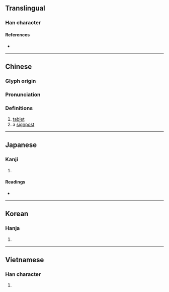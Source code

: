 {{character info}}
==Translingual==

===Han character===
{{Han char|rn=75|rad=木|as=09|sn=13|four=46927|canj=DAPV|ids=⿰木曷}}

====References====
* {{Han ref|kx=0541.040|dkj=15169|dj=0928.130|hdz=21249.060|uh=696C|ud=26988|bh=DDDA|bd=56794}}

----

==Chinese==
{{zh-forms}}

===Glyph origin===
{{Han etym}}

===Pronunciation===
{{zh-pron
|m=jié
|c=kit3
|mc=y
|oc=y
|ma=
|cat=n
}}

===Definitions===
{{zh-hanzi}}

# [[tablet]]
# a [[signpost]]

----

==Japanese==

===Kanji===
{{ja-kanji|grade=|rs=木09}}

# {{rfdef|ja|sort=木09}}

====Readings====
* {{ja-readings|on=[[けつ]] (ketsu), [[げち]] (gechi)|kun=[[たてふだ]] (tatefuda)}}

----

==Korean==

===Hanja===
{{ko-hanja|hangeul=갈|eumhun=|rv=gal|mr=kal|y=kal}}

# {{rfdef|ko|sort=木09}}

----

==Vietnamese==

===Han character===
{{vi-hantu|[[yết]], [[kiệt]]|rs=木09}}

# {{rfdef|vi|sort=木09}}